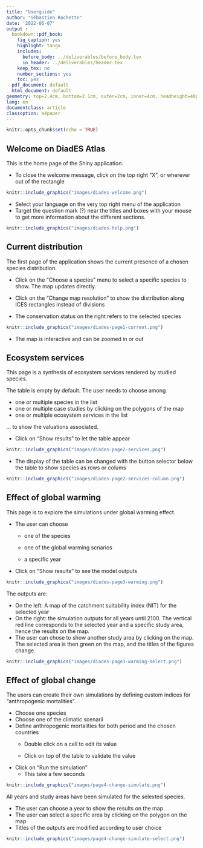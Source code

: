 ```yaml
---
title: "Userguide"
author: "Sébastien Rochette"
date: '2022-06-07'
output :
  bookdown::pdf_book:
    fig_caption: yes
    highlight: tango
    includes:
      before_body: ../deliverables/before_body.tex
      in_header: ../deliverables/header.tex
    keep_tex: no
    number_sections: yes
    toc: yes
  pdf_document: default
  html_document: default
geometry: top=2.4cm, bottom=2.1cm, outer=2cm, inner=4cm, headheight=40pt
lang: en
documentclass: article
classoption: a4paper
---
```


```r
knitr::opts_chunk$set(echo = TRUE)
```

## Welcome on DiadES Atlas

This is the home page of the Shiny application.

-   To close the welcome message, click on the top right "X", or wherever out of the rectangle

```r
knitr::include_graphics("images/diades-welcome.png")
```

-   Select your language on the very top right menu of the application
-   Target the question mark (?) near the titles and boxes with your mouse to get more information about the different sections.

```r
knitr::include_graphics("images/diades-help.png")
```

## Current distribution

The first page of the application shows the current presence of a chosen species distribution.

-   Click on the "Choose a species" menu to select a specific species to show. The map updates directly.

-   Click on the "Change map resolution" to show the distribution along ICES rectangles instead of divisions

-   The conservation status on the right refers to the selected species

```r
knitr::include_graphics("images/diades-page1-current.png")
```

-   The map is interactive and can be zoomed in or out

## Ecosystem services

This page is a synthesis of ecosystem services rendered by studied species.

The table is empty by default.
The user needs to choose among

-   one or multiple species in the list
-   one or multiple case studies by clicking on the polygons of the map
-   one or multiple ecosystem services in the list

... to show the valuations associated.

-   Click on "Show results" to let the table appear

```r
knitr::include_graphics("images/diades-page2-services.png")
```

-   The display of the table can be changed with the button selector below the table to show species as rows or colums

```r
knitr::include_graphics("images/diades-page2-services-column.png")
```

## Effect of global warming

This page is to explore the simulations under global warming effect.

-   The user can choose
    -   one of the species

    -   one of the global warming scnarios

    -   a specific year
-   Click on "Show results" to see the model outputs

```r
knitr::include_graphics("images/diades-page3-warming.png")
```

The outputs are:

-   On the left: A map of the catchment suitability index (NIT) for the selected year
-   On the right: the simulation outputs for all years until 2100. The vertical red line corresponds to the selected year and a specific study area, hence the results on the map.
-   The user can chose to show another study area by clicking on the map. The selected area is then green on the map, and the titles of the figures change.

```r
knitr::include_graphics("images/diades-page3-warming-select.png")
```

## Effect of global change

The users can create their own simulations by defining custom indices for "anthropogenic mortalities".

-   Choose one species
-   Choose one of the climatic scenarii
-   Define anthropogenic mortalities for both period and the chosen countries
    -   Double click on a cell to edit its value

    -   Click on top of the table to validate the value
-   Click on "Run the simulation"
    -   This take a few seconds

```r
knitr::include_graphics("images/page4-change-simulate.png")
```

All years and study areas have been simulated for the selexted species.

-   The user can choose a year to show the results on the map
-   The user can select a specific area by clicking on the polygon on the map
-   Titles of the outputs are modified according to user choice

```r
knitr::include_graphics("images/page4-change-simulate-select.png")
```

